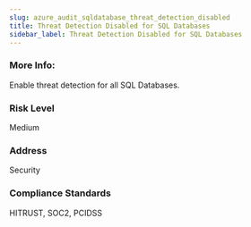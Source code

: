 ```yaml
---
slug: azure_audit_sqldatabase_threat_detection_disabled
title: Threat Detection Disabled for SQL Databases
sidebar_label: Threat Detection Disabled for SQL Databases
---
```


### More Info:

Enable threat detection for all SQL Databases.

### Risk Level

Medium

### Address

Security

### Compliance Standards

HITRUST, SOC2, PCIDSS

